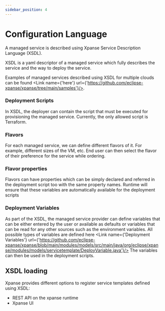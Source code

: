 ```yaml
---
sidebar_position: 4
---
```



# Configuration Language

A managed service is described using Xpanse Service Description Language
(XSDL).

XSDL is a yaml descriptor of a managed service which fully describes the service and the way to deploy the service.

Examples of managed services described using XSDL for multiple clouds can be found <Link name={'here'} url={'https://github.com/eclipse-xpanse/xpanse/tree/main/samples'}/>.

### Deployment Scripts

In XSDL, the deployer can contain the script that must be executed for provisioning the managed service.
Currently, the only allowed script is Terraform.

### Flavors

For each managed service, we can define different flavors of it. For example, different sizes of the VM, etc. End user
can then select the flavor of their preference for the service while ordering.

### Flavor properties

Flavors can have properties which can be simply declared and referred in the deployment script too with the same
property names. Runtime will ensure that these variables are automatically available for the deployment scripts

### Deployment Variables

As part of the XSDL, the managed service provider can define variables that can be either entered by the user or
available as defaults or variables that can be read for any other sources such as the environment variables. All possible types of variables are defined
here <Link name={'Deployment Variables'} url={'https://github.com/eclipse-xpanse/xpanse/blob/main/modules/models/src/main/java/org/eclipse/xpanse/modules/models/servicetemplate/DeployVariable.java'}/>
The variables can then be used in the deployment scripts.

## XSDL loading

Xpanse provides different options to register service templates defined using XSDL:

-   REST API on the xpanse runtime
-   Xpanse UI

